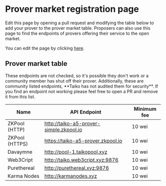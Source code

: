 
# Prover market registration page

Edit this page by opening a pull request and modifying the table below to add your prover to the prover market table. Proposers can also use this page to find the endpoints of provers offering their service to the open market.

You can edit the page by clicking [here](https://github.com/taikoxyz/taiko-mono/edit/main/packages/website/pages/docs/reference/prover-market-page.mdx).

## Prover market table

<Callout type="warning">
  These endpoints are not checked, so it's possible they don't work or a
  community member has shut off their prover. Additionally, these are community
  listed endpoints, **Taiko has not audited them for security**. If you find an
  endpoint not working please feel free to open a PR and remove it from this
  list.
</Callout>

| Name           | API Endpoint                            | Minimum fee |
| -------------- | --------------------------------------- | ----------- |
| ZKPool (HTTP)  | http://taiko-a5-prover-simple.zkpool.io | 10 wei      |
| ZKPool (HTTPS) | https://taiko-a5-prover.zkpool.io       | 10 wei      |
| Davaymne       | http://pool-1.taikopool.xyz             | 10 wei      |
| Web3Cript      | http://taiko.web3cript.xyz:9876         | 10 wei      |
| Purethereal    | http://purethereal.xyz:9876             | 10 wei      |
| Karma Nodes    | http://karmanodes.xyz                   | 10 wei      |
